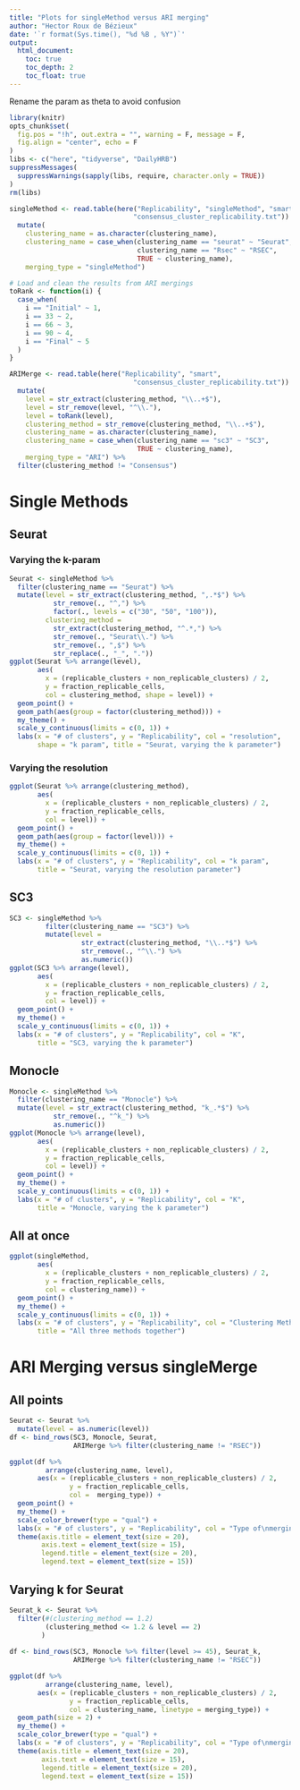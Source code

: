 ```yaml
---
title: "Plots for singleMethod versus ARI merging"
author: "Hector Roux de Bézieux"
date: '`r format(Sys.time(), "%d %B , %Y")`'
output:
  html_document:
    toc: true
    toc_depth: 2
    toc_float: true
---
```


Rename the param as theta to avoid confusion

```r
library(knitr)
opts_chunk$set(
  fig.pos = "!h", out.extra = "", warning = F, message = F,
  fig.align = "center", echo = F
)
libs <- c("here", "tidyverse", "DailyHRB")
suppressMessages(
  suppressWarnings(sapply(libs, require, character.only = TRUE))
)
rm(libs)
```


```r
singleMethod <- read.table(here("Replicability", "singleMethod", "smart",
                               "consensus_cluster_replicability.txt")) %>%
  mutate(
    clustering_name = as.character(clustering_name),
    clustering_name = case_when(clustering_name == "seurat" ~ "Seurat",
                                clustering_name == "Rsec" ~ "RSEC",
                                TRUE ~ clustering_name),
    merging_type = "singleMethod")

# Load and clean the results from ARI mergings
toRank <- function(i) {
  case_when(
    i == "Initial" ~ 1,
    i == 33 ~ 2,
    i == 66 ~ 3,
    i == 90 ~ 4,
    i == "Final" ~ 5
  )
}

ARIMerge <- read.table(here("Replicability", "smart",
                               "consensus_cluster_replicability.txt")) %>%
  mutate(
    level = str_extract(clustering_method, "\\..+$"),
    level = str_remove(level, "^\\."),
    level = toRank(level),
    clustering_method = str_remove(clustering_method, "\\..+$"),
    clustering_name = as.character(clustering_name),
    clustering_name = case_when(clustering_name == "sc3" ~ "SC3",
                                TRUE ~ clustering_name),
    merging_type = "ARI") %>%
  filter(clustering_method != "Consensus")
```

# Single Methods
## Seurat 
### Varying the k-param

```r
Seurat <- singleMethod %>% 
  filter(clustering_name == "Seurat") %>%
  mutate(level = str_extract(clustering_method, ",.*$") %>%
           str_remove(., "^,") %>%
           factor(., levels = c("30", "50", "100")),
         clustering_method = 
           str_extract(clustering_method, "^.*,") %>%
           str_remove(., "Seurat\\.") %>%
           str_remove(., ",$") %>%
           str_replace(., "_", "."))
ggplot(Seurat %>% arrange(level),
       aes(
         x = (replicable_clusters + non_replicable_clusters) / 2,
         y = fraction_replicable_cells,
         col = clustering_method, shape = level)) +
  geom_point() +
  geom_path(aes(group = factor(clustering_method))) +
  my_theme() +
  scale_y_continuous(limits = c(0, 1)) +
  labs(x = "# of clusters", y = "Replicability", col = "resolution",
       shape = "k param", title = "Seurat, varying the k parameter")
```

### Varying the resolution

```r
ggplot(Seurat %>% arrange(clustering_method),
       aes(
         x = (replicable_clusters + non_replicable_clusters) / 2,
         y = fraction_replicable_cells,
         col = level)) +
  geom_point() +
  geom_path(aes(group = factor(level))) +
  my_theme() +
  scale_y_continuous(limits = c(0, 1)) +
  labs(x = "# of clusters", y = "Replicability", col = "k param",
       title = "Seurat, varying the resolution parameter")
```

## SC3

```r
SC3 <- singleMethod %>% 
         filter(clustering_name == "SC3") %>%
         mutate(level =
                  str_extract(clustering_method, "\\..*$") %>%
                  str_remove(., "^\\.") %>%
                  as.numeric())
ggplot(SC3 %>% arrange(level),
       aes(
         x = (replicable_clusters + non_replicable_clusters) / 2,
         y = fraction_replicable_cells,
         col = level)) +
  geom_point() +
  my_theme() +
  scale_y_continuous(limits = c(0, 1)) +
  labs(x = "# of clusters", y = "Replicability", col = "K",
       title = "SC3, varying the k parameter")
```

## Monocle

```r
Monocle <- singleMethod %>% 
  filter(clustering_name == "Monocle") %>%
  mutate(level = str_extract(clustering_method, "k_.*$") %>%
           str_remove(., "^k_") %>%
           as.numeric())
ggplot(Monocle %>% arrange(level),
       aes(
         x = (replicable_clusters + non_replicable_clusters) / 2,
         y = fraction_replicable_cells,
         col = level)) +
  geom_point() +
  my_theme() +
  scale_y_continuous(limits = c(0, 1)) +
  labs(x = "# of clusters", y = "Replicability", col = "K",
       title = "Monocle, varying the k parameter")
```
  
## All at once

```r
ggplot(singleMethod,
       aes(
         x = (replicable_clusters + non_replicable_clusters) / 2,
         y = fraction_replicable_cells,
         col = clustering_name)) +
  geom_point() +
  my_theme() +
  scale_y_continuous(limits = c(0, 1)) +
  labs(x = "# of clusters", y = "Replicability", col = "Clustering Method",
       title = "All three methods together")
```

# ARI Merging versus singleMerge
## All points

```r
Seurat <- Seurat %>%
  mutate(level = as.numeric(level))
df <- bind_rows(SC3, Monocle, Seurat,
                ARIMerge %>% filter(clustering_name != "RSEC"))

ggplot(df %>%
         arrange(clustering_name, level),
       aes(x = (replicable_clusters + non_replicable_clusters) / 2,
               y = fraction_replicable_cells,
               col =  merging_type)) +
  geom_point() +
  my_theme() +
  scale_color_brewer(type = "qual") +
  labs(x = "# of clusters", y = "Replicability", col = "Type of\nmerging") +
  theme(axis.title = element_text(size = 20),
        axis.text = element_text(size = 15),
        legend.title = element_text(size = 20),
        legend.text = element_text(size = 15))
```

## Varying k for Seurat

```r
Seurat_k <- Seurat %>%
  filter(#(clustering_method == 1.2)
         (clustering_method <= 1.2 & level == 2)
        )
  
df <- bind_rows(SC3, Monocle %>% filter(level >= 45), Seurat_k,
                ARIMerge %>% filter(clustering_name != "RSEC"))

ggplot(df %>%
         arrange(clustering_name, level),
       aes(x = (replicable_clusters + non_replicable_clusters) / 2,
               y = fraction_replicable_cells,
               col = clustering_name, linetype = merging_type)) +
  geom_path(size = 2) +
  my_theme() +
  scale_color_brewer(type = "qual") +
  labs(x = "# of clusters", y = "Replicability", col = "Type of\nmerging") +
  theme(axis.title = element_text(size = 20),
        axis.text = element_text(size = 15),
        legend.title = element_text(size = 20),
        legend.text = element_text(size = 15))
```